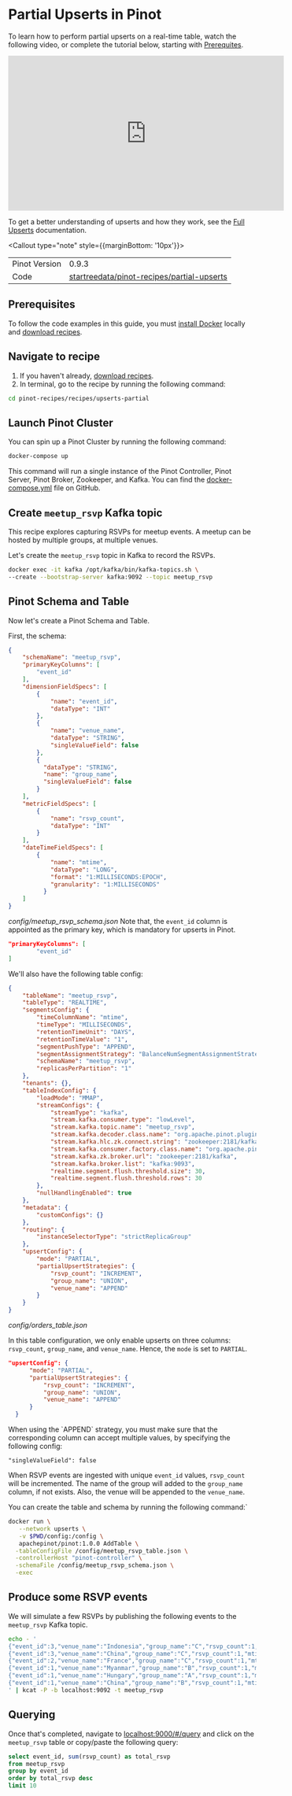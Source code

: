 
# Partial Upserts in Pinot

To learn how to perform partial upserts on a real-time table, watch the following video, or complete the tutorial below, starting with [Prerequites](/docs/pinot/recipes/upserts-partial#prerequisites).

<iframe width="560" height="315" src="https://www.youtube.com/embed/V7rQ_pP1GtI" title="YouTube video player" frameBorder="0" allow="accelerometer; autoplay; clipboard-write; encrypted-media; gyroscope; picture-in-picture" allowFullScreen></iframe>

To get a better understanding of upserts and how they work, see the [Full Upserts](upserts-full.md) documentation. 

<Callout type="note" style={{marginBottom: '10px'}}>
  <table style={{ border: '1px solid #ccc', borderCollapse: 'collapse', width: '100%' }}>
    <tbody>
      <tr>
        <td style={{ border: '1px solid #ccc', padding: '8px' }}>Pinot Version</td>
        <td style={{ border: '1px solid #ccc', padding: '8px' }}>0.9.3</td>
      </tr>
      <tr>
        <td style={{ border: '1px solid #ccc', padding: '8px' }}>Code</td>
        <td style={{ border: '1px solid #ccc', padding: '8px', backgroundColor: '#f5f5f5' }}>
          <a style={{textDecoration: 'underline'}} target="_blank" href="https://github.com/startreedata/pinot-recipes/tree/main/recipes/partial-upserts">startreedata/pinot-recipes/partial-upserts</a>
        </td>
      </tr>
    </tbody>
  </table>
</Callout>

## Prerequisites

To follow the code examples in this guide, you must [install Docker](https://docs.docker.com/get-docker/) locally and [download recipes](/docs/pinot/recipes/#download-recipes).

## Navigate to recipe

1. If you haven't already, [download recipes](/docs/pinot/recipes/#download-recipes).
2. In terminal, go to the recipe by running the following command:
  ```bash
  cd pinot-recipes/recipes/upserts-partial
  ```

## Launch Pinot Cluster

You can spin up a Pinot Cluster by running the following command:

```bash
docker-compose up
```

This command will run a single instance of the Pinot Controller, Pinot Server, Pinot Broker, Zookeeper, and Kafka.
You can find the [docker-compose.yml](https://github.com/startreedata/pinot-recipes/blob/main/recipes/partial-upserts/docker-compose.yml) file on GitHub.

## Create `meetup_rsvp` Kafka topic

This recipe explores capturing RSVPs for meetup events. A meetup can be hosted by multiple groups, at multiple venues. 

Let's create the `meetup_rsvp` topic in Kafka to record the RSVPs.

```bash
docker exec -it kafka /opt/kafka/bin/kafka-topics.sh \
--create --bootstrap-server kafka:9092 --topic meetup_rsvp
```

## Pinot Schema and Table

Now let's create a Pinot Schema and Table.

First, the schema:

```json
{
    "schemaName": "meetup_rsvp",
    "primaryKeyColumns": [
        "event_id"
    ],
    "dimensionFieldSpecs": [
        {
            "name": "event_id",
            "dataType": "INT"
        },
        {
            "name": "venue_name",
            "dataType": "STRING",
            "singleValueField": false
        },
        {
          "dataType": "STRING",
          "name": "group_name",
          "singleValueField": false
        }
    ],
    "metricFieldSpecs": [
        {
            "name": "rsvp_count",
            "dataType": "INT"
        }
    ],
    "dateTimeFieldSpecs": [
        {
            "name": "mtime",
            "dataType": "LONG",
            "format": "1:MILLISECONDS:EPOCH",
            "granularity": "1:MILLISECONDS"
          }
    ]
}
```
*config/meetup_rsvp_schema.json*
Note that, the `event_id` column is appointed as the primary key, which is mandatory for upserts in Pinot.

```json
"primaryKeyColumns": [
        "event_id"
]
```

We'll also have the following table config:

```json
{
    "tableName": "meetup_rsvp",
    "tableType": "REALTIME",
    "segmentsConfig": {
        "timeColumnName": "mtime",
        "timeType": "MILLISECONDS",
        "retentionTimeUnit": "DAYS",
        "retentionTimeValue": "1",
        "segmentPushType": "APPEND",
        "segmentAssignmentStrategy": "BalanceNumSegmentAssignmentStrategy",
        "schemaName": "meetup_rsvp",
        "replicasPerPartition": "1"
    },
    "tenants": {},
    "tableIndexConfig": {
        "loadMode": "MMAP",
        "streamConfigs": {
            "streamType": "kafka",
            "stream.kafka.consumer.type": "lowLevel",
            "stream.kafka.topic.name": "meetup_rsvp",
            "stream.kafka.decoder.class.name": "org.apache.pinot.plugin.stream.kafka.KafkaJSONMessageDecoder",
            "stream.kafka.hlc.zk.connect.string": "zookeeper:2181/kafka",
            "stream.kafka.consumer.factory.class.name": "org.apache.pinot.plugin.stream.kafka20.KafkaConsumerFactory",
            "stream.kafka.zk.broker.url": "zookeeper:2181/kafka",
            "stream.kafka.broker.list": "kafka:9093",
            "realtime.segment.flush.threshold.size": 30,
            "realtime.segment.flush.threshold.rows": 30
        },
        "nullHandlingEnabled": true
    },
    "metadata": {
        "customConfigs": {}
    },
    "routing": {
        "instanceSelectorType": "strictReplicaGroup"
    },
    "upsertConfig": {
        "mode": "PARTIAL",
        "partialUpsertStrategies": {
            "rsvp_count": "INCREMENT",
            "group_name": "UNION",
            "venue_name": "APPEND"
        }
    }
}
```
*config/orders_table.json*

In this table configuration, we only enable upserts on three columns: `rsvp_count`, `group_name`, and `venue_name`. Hence, the `mode` is set to `PARTIAL`. 

```json
"upsertConfig": {
      "mode": "PARTIAL",
      "partialUpsertStrategies": {
          "rsvp_count": "INCREMENT",
          "group_name": "UNION",
          "venue_name": "APPEND"
      }
  }
```

<Callout>
When using the `APPEND` strategy, you must make sure that the corresponding column can accept multiple values, by specifying the following config:

```
"singleValueField": false
```
</Callout>

When RSVP events are ingested with unique `event_id` values, `rsvp_count` will be incremented. 
The name of the group will added to the `group_name` column, if not exists. 
Also, the venue will be appended to the `venue_name`.

You can create the table and schema by running the following command:`

```bash
docker run \
   --network upserts \
   -v $PWD/config:/config \
   apachepinot/pinot:1.0.0 AddTable \
  -tableConfigFile /config/meetup_rsvp_table.json \
  -controllerHost "pinot-controller" \
  -schemaFile /config/meetup_rsvp_schema.json \
  -exec
```

## Produce some RSVP events

We will simulate a few RSVPs by publishing the following events to the `meetup_rsvp` Kafka topic.

```bash
echo - '
{"event_id":3,"venue_name":"Indonesia","group_name":"C","rsvp_count":1,"mtime":"1635140709"}
{"event_id":3,"venue_name":"China","group_name":"C","rsvp_count":1,"mtime":"1646067689"}
{"event_id":2,"venue_name":"France","group_name":"C","rsvp_count":1,"mtime":"1616646138"}
{"event_id":1,"venue_name":"Myanmar","group_name":"B","rsvp_count":1,"mtime":"1632930567"}
{"event_id":1,"venue_name":"Hungary","group_name":"A","rsvp_count":1,"mtime":"1643574332"}
{"event_id":1,"venue_name":"China","group_name":"B","rsvp_count":1,"mtime":"1645779637"}
' | kcat -P -b localhost:9092 -t meetup_rsvp
```

## Querying 

Once that's completed, navigate to [localhost:9000/#/query](http://localhost:9000/#/query) and click on the `meetup_rsvp` table or copy/paste the following query:

```sql
select event_id, sum(rsvp_count) as total_rsvp
from meetup_rsvp 
group by event_id
order by total_rsvp desc
limit 10
```